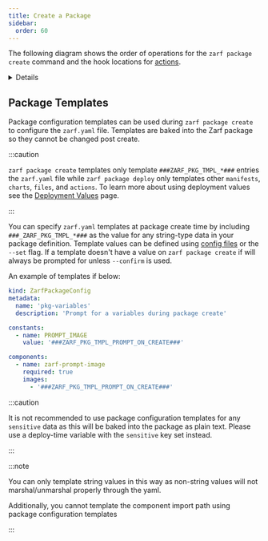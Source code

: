 ```yaml
---
title: Create a Package
sidebar:
  order: 60
---
```



The following diagram shows the order of operations for the `zarf package create` command and the hook locations for [actions](/ref/actions).

<Details label="Lifecycle Diagram">
<Mermaid diagram={`
graph TD
    A1(set working directory)-->A2
    A2(parse zarf.yaml)-->A3
    A3(filter components by architecture)-->A4
    A4(detect init package)-->A5
    A5(handle deprecations)-->A6
    A6(parse component imports)-->A7
    A7(process create-time variables)-->A8
    A8(write build data and zarf.yaml)-->A9

    A9(run validations)-->A10
    A10(confirm package create):::prompt-->A11
    A11{Init package?}
    A11 -->|Yes| A12(add seed image)-->A13
    A11 -->|No| A13

    subgraph  ""
    A13(add each component)-->A13
    A13 --> A14(run each '.actions.onCreate.before'):::action-->A14
    A14 --> A15(load '.charts')-->A16
    A16(load '.files')-->A17
    A17(load '.dataInjections')-->A18
    A18(load '.manifests')-->A19
    A19(load '.repos')-->A20
    A20(run each '.actions.onCreate.after'):::action-->A20
    A20-->A21{Success?}
    A21-->|Yes|A22(run each\n'.actions.onCreate.success'):::action-->A22
    A21-->|No|A23(run each\n'.actions.onCreate.failure'):::action-->A23-->A999
    end

    A22-->A24(load all '.images')
    A24-->A25{Skip SBOM?}
    A25-->|Yes|A27
    A25-->|No|A26
    A26(generate SBOM)-->A27
    A27(reset working directory)-->A28
    A28(create package archive)-->A29
    A29{Is multipart?}
    A29-->|Yes|A30(split package archive)-->A31
    A29-->|No|A31
    A31(handle sbom view/out flags)

    A999[Abort]:::fail

    classDef prompt fill:#4adede,color:#000000
    classDef action fill:#bd93f9,color:#000000
    classDef fail fill:#aa0000
`}/>
</Details>


## Package Templates

Package configuration templates can be used during `zarf package create` to configure the `zarf.yaml` file. Templates are baked into the Zarf package so they cannot be changed post create.

:::caution

`zarf package create` templates only template `###ZARF_PKG_TMPL_*###` entries the `zarf.yaml` file while `zarf package deploy` only templates other `manifests`, `charts`, `files`, and `actions`.  To learn more about using deployment values see the [Deployment Values](/ref/values) page.

:::

You can specify `zarf.yaml` templates at package create time by including `###_ZARF_PKG_TMPL_*###` as the value for any string-type data in your package definition. Template values can be defined using [config files](/ref/config-files/) or the `--set` flag. If a template doesn't have a value on `zarf package create` if will always be prompted for unless `--confirm` is used.

An example of templates if below:
```yaml
kind: ZarfPackageConfig
metadata:
  name: 'pkg-variables'
  description: 'Prompt for a variables during package create'

constants:
  - name: PROMPT_IMAGE
    value: '###ZARF_PKG_TMPL_PROMPT_ON_CREATE###'

components:
  - name: zarf-prompt-image
    required: true
    images:
      - '###ZARF_PKG_TMPL_PROMPT_ON_CREATE###'
```

:::caution

It is not recommended to use package configuration templates for any `sensitive` data as this will be baked into the package as plain text.  Please use a deploy-time variable with the `sensitive` key set instead.

:::

:::note

You can only template string values in this way as non-string values will not marshal/unmarshal properly through the yaml.

Additionally, you cannot template the component import path using package configuration templates

:::
